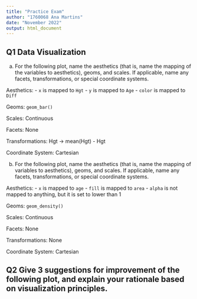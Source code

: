 ```yaml
---
title: "Practice Exam"
author: "1760068 Ana Martins"
date: "November 2022"
output: html_document
---
```


## Q1 Data Visualization
a) For the following plot, name the aesthetics (that is, name the mapping of the variables to aesthetics), geoms, and scales. If applicable, name any facets, transformations, or special coordinate systems.

Aesthetics:
- `x` is mapped to `Hgt`
- `y` is mapped to `Age`
- `color` is mapped to `Diff`

Geoms: `geom_bar()`

Scales: Continuous

Facets: None

Transformations: Hgt -> mean(Hgt) - Hgt

Coordinate System: Cartesian

b) For the following plot, name the aesthetics (that is, name the mapping of variables to aesthetics), geoms, and scales. If applicable, name any facets, transformations, or special coordinate systems.

Aesthetics:
- `x` is mapped to `age`
- `fill` is mapped to `area`
- `alpha` is not mapped to anything, but it is set to lower than 1

Geoms: `geom_density()`

Scales: Continuous

Facets: None

Transformations: None

Coordinate System: Cartesian

## Q2 Give 3 suggestions for improvement of the following plot, and explain your rationale based on visualization principles.


